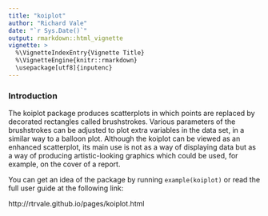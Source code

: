 ```yaml
---
title: "koiplot"
author: "Richard Vale"
date: "`r Sys.Date()`"
output: rmarkdown::html_vignette
vignette: >
  %\VignetteIndexEntry{Vignette Title}
  %\VignetteEngine{knitr::rmarkdown}
  \usepackage[utf8]{inputenc}
---
```


### Introduction

The koiplot package produces scatterplots in which points are replaced by decorated rectangles called brushstrokes. Various parameters of the brushstrokes can be adjusted to plot extra variables in the data set, in a similar way to a balloon plot. Although the koiplot can be viewed as an enhanced scatterplot, its main use is not as a way of displaying data but as a way of producing artistic-looking graphics which could be used, for example, on the cover of a report.

You can get an idea of the package by running `example(koiplot)` or read the full user guide at the following link:

http://rtrvale.github.io/pages/koiplot.html

